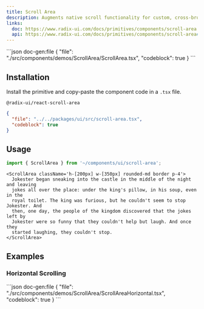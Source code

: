 ```yaml
---
title: Scroll Area
description: Augments native scroll functionality for custom, cross-browser styling.
links:
  doc: https://www.radix-ui.com/docs/primitives/components/scroll-area
  api: https://www.radix-ui.com/docs/primitives/components/scroll-area#api-reference
---
```


<ComponentPreview name='scroll-area'>
```json doc-gen:file
{
  "file": "./src/components/demos/ScrollArea/ScrollArea.tsx",
  "codeblock": true
}
```
</ComponentPreview>

## Installation

Install the primitive and copy-paste the component code in a `.tsx` file.

```package-install
@radix-ui/react-scroll-area
```

<div className='not-prose [&_figure]:max-h-[320px] [&_figure]:overflow-y-auto'>

```json doc-gen:file
{
  "file": "../../packages/ui/src/scroll-area.tsx",
  "codeblock": true
}
```

</div>

## Usage

```ts
import { ScrollArea } from '~/components/ui/scroll-area';
```

```tsx
<ScrollArea className='h-[200px] w-[350px] rounded-md border p-4'>
  Jokester began sneaking into the castle in the middle of the night and leaving
  jokes all over the place: under the king's pillow, in his soup, even in the
  royal toilet. The king was furious, but he couldn't seem to stop Jokester. And
  then, one day, the people of the kingdom discovered that the jokes left by
  Jokester were so funny that they couldn't help but laugh. And once they
  started laughing, they couldn't stop.
</ScrollArea>
```

## Examples

### Horizontal Scrolling

<ComponentPreview name='scroll-area-horizontal'>
```json doc-gen:file
{
  "file": "./src/components/demos/ScrollArea/ScrollAreaHorizontal.tsx",
  "codeblock": true
}
```
</ComponentPreview>
